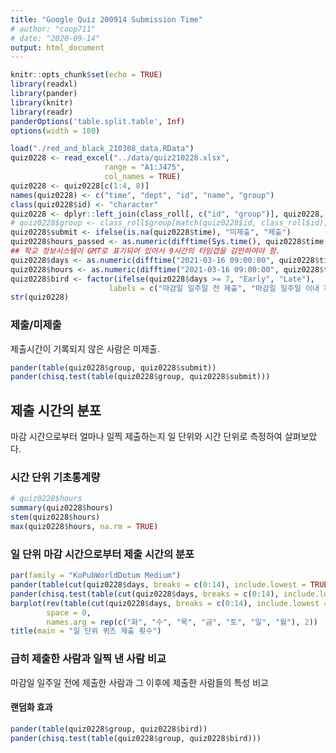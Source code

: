 ```yaml
---
title: "Google Quiz 200914 Submission Time"
# author: "coop711"
# date: "2020-09-14"
output: html_document
---
```


```r
knitr::opts_chunk$set(echo = TRUE)
library(readxl)
library(pander)
library(knitr)
library(readr)
panderOptions('table.split.table', Inf)
options(width = 180)
```

<!--
### Data
-->

```r
load("./red_and_black_210308_data.RData")
quiz0228 <- read_excel("../data/quiz210228.xlsx",
                     range = "A1:J475",
                     col_names = TRUE)
quiz0228 <- quiz0228[c(1:4, 8)]        
names(quiz0228) <- c("time", "dept", "id", "name", "group")
class(quiz0228$id) <- "character"
quiz0228 <- dplyr::left_join(class_roll[, c("id", "group")], quiz0228, by = c("id", "group"))
# quiz0228$group <- class_roll$group[match(quiz0228$id, class_roll$id)]
quiz0228$submit <- ifelse(is.na(quiz0228$time), "미제출", "제출")
quiz0228$hours_passed <- as.numeric(difftime(Sys.time(), quiz0228$time, units = 'days'))
## 학교 정보시스템이 GMT로 표기되어 있어서 9시간의 타임갭을 감안하여야 함.
quiz0228$days <- as.numeric(difftime("2021-03-16 09:00:00", quiz0228$time, units = 'days'))
quiz0228$hours <- as.numeric(difftime("2021-03-16 09:00:00", quiz0228$time, units = 'hours'))
quiz0228$bird <- factor(ifelse(quiz0228$days >= 7, "Early", "Late"), 
                      labels = c("마감일 일주일 전 제출", "마감일 일주일 이내 제출"))
str(quiz0228)
```


### 제출/미제출

제출시간이 기록되지 않은 사람은 미제출.

```r
pander(table(quiz0228$group, quiz0228$submit))
pander(chisq.test(table(quiz0228$group, quiz0228$submit)))
```

## 제출 시간의 분포

마감 시간으로부터 얼마나 일찍 제출하는지 일 단위와 시간 단위로 측정하여 살펴보았다. 

### 시간 단위 기초통계량

```r
# quiz0228$hours
summary(quiz0228$hours)
stem(quiz0228$hours)
max(quiz0228$hours, na.rm = TRUE)
```

<P style = "page-break-before:always">

### 일 단위 마감 시간으로부터 제출 시간의 분포

```r
par(family = "KoPubWorldDotum Medium")
pander(table(cut(quiz0228$days, breaks = c(0:14), include.lowest = TRUE)), caption = "일 단위")
pander(chisq.test(table(cut(quiz0228$days, breaks = c(0:14), include.lowest = TRUE))))
barplot(rev(table(cut(quiz0228$days, breaks = c(0:14), include.lowest = TRUE))), 
        space = 0,
        names.arg = rep(c("화", "수", "목", "금", "토", "일", "월"), 2))
title(main = "일 단위 퀴즈 제출 횟수")
```

<P style = "page-break-before:always">
<!--
### 시간 단위 마감 시간으로부터 제출 시간의 분포

```r
breaks <- c(0:10, seq(24, 168, by = 24))
breaks2 <- c(0:10, seq(24, 144, by = 24), 145:158, 168)
breaks3 <- c(0:6, 24:30, 48:54, seq(72, 144, by = 24), 145:150, 168)
breaks4 <- c(0:10, seq(24, 96, by = 24), 109:111, 120, 144, 157, 158, 168)
breaks5 <- c(0:10, seq(24, 144, by = 24), 157, 158, 168)
breaks6 <- c(0:10, seq(24, 96, by = 24), 109:111, 120, 144, 168)
breaks7 <- c(0:10, seq(24, 96, by = 24), 109:111, 120, 144:158, 168)
breaks8 <- c(0:10, seq(24, 96, by = 24), 97:111, 120, 144, 168)
breaks9 <- c(0:10, seq(24, 96, by = 24), 97:111, 120:130, 144, 168)
breaks10 <- c(0:10, seq(24, 96, by = 24), 101:110, 120, 144:158, 168)
pander(table(cut(quiz0228$hours, 
                 breaks = breaks, 
                 include.lowest = TRUE)), caption = "시간 단위")
```

### 시간 당 제출 건수의 분포

```r
par(family = "KoPubWorldDotum Medium")
widths <- rev(diff(breaks))
widths2 <- c(10, rep(1, 14), rep(24, 5), 14, rep(1, 10))
widths3 <- c(18, rep(1, 6), rep(24, 3), 18, rep(1, 6),  18, rep(1, 6), 18, rep(1, 6))
widths4 <- c(10, 1, 13, 24, 9, rep(1, 2), 13, rep(24, 3), 14, rep(1, 10))
widths5 <- c(10, 1, 13, rep(24, 5), 14, rep(1, 10))
widths6 <- rev(diff(breaks6))
widths7 <- rev(diff(breaks7))
widths8 <- rev(diff(breaks8))
widths9 <- rev(diff(breaks9))
widths10 <- rev(diff(breaks10))
freqs <- table(cut(quiz0228$hours, breaks = breaks, include.lowest = TRUE))
freqs2 <- table(cut(quiz0228$hours, breaks = breaks2, include.lowest = TRUE))
freqs3 <- table(cut(quiz0228$hours, breaks = breaks3, include.lowest = TRUE))
freqs4 <- table(cut(quiz0228$hours, breaks = breaks4, include.lowest = TRUE))
freqs5 <- table(cut(quiz0228$hours, breaks = breaks5, include.lowest = TRUE))
freqs6 <- table(cut(quiz0228$hours, breaks = breaks6, include.lowest = TRUE))
freqs7 <- table(cut(quiz0228$hours, breaks = breaks7, include.lowest = TRUE))
freqs8 <- table(cut(quiz0228$hours, breaks = breaks8, include.lowest = TRUE))
freqs9 <- table(cut(quiz0228$hours, breaks = breaks9, include.lowest = TRUE))
freqs10 <- table(cut(quiz0228$hours, breaks = breaks10, include.lowest = TRUE))
heights <- freqs / diff(breaks)
heights2 <- freqs2 / diff(breaks2)
heights3 <- freqs3 / diff(breaks3)
heights4 <- freqs4 / diff(breaks4)
heights5 <- freqs5 / diff(breaks5)
heights6 <- freqs6 / diff(breaks6)
heights7 <- freqs7 / diff(breaks7)
heights8 <- freqs8 / diff(breaks8)
heights9 <- freqs9 / diff(breaks9)
heights10 <- freqs10 / diff(breaks10)
names_args <- c("월", "화", "수", "목", "금", "토", "일", rep("", 10))
names_args2 <- c("월", rep("", 14),"화", "수", "목", "금", "토", "일", rep("", 10))
names_args3 <- c("수", rep("", 6),"목", "금", "토", "일", rep("", 6), "월", rep("", 6), "화", rep("", 6))
names_args4 <- c("월", rep("", 2), "화", "수", rep("", 3), "목", "금", "토", "일", rep("", 10))
names_args5 <- c("월", rep("", 2), "화", "수", "목", "금", "토", "일", rep("", 10))
names_args6 <- c("월", "화", "수", rep("", 3), "목", "금", "토", "일", rep("", 10))
names_args7 <- c("월", rep("", 14),"화", "수", rep("", 3), "목", "금", "토", "일", rep("", 10))
names_args8 <- c("월", "화", "수", rep("", 15), "목", "금", "토", "일", rep("", 10))
names_args9 <- c("월", "화", rep("", 10), "수", rep("", 15), "목", "금", "토", "일", rep("", 10))
names_args10 <- c("월", rep("", 14),"화", "수", rep("", 10), "목", "금", "토", "일", rep("", 10))
# barplot(height = rev(heights), width = widths, 
#         space = 0,
#         names.arg = names_args)
barplot(height = rev(heights), width = widths, 
        space = 0,
        names.arg = names_args)
title(main = "시간당 퀴즈 제출 분포")
# arrows(x0 = 3, y0 = 4.0, x1 = 9, y1 = 0.5, length = 0.16, code = 2, col = "red", lwd = 1.5)
# text(x = 3, y = 4.5, labels = "오전 10시", srt = 9, col = "red")
# arrows(x0 = 47, y0 = 3.6, x1 = 56, y1 = 0.8, length = 0.16, code = 2, col = "red", lwd = 1.5)
# text(x = 45, y = 4, labels = "오전 10시", srt = 16, col = "red")
arrows(x0 = 148, y0 = 3.2, x1 = 156, y1 = 1, length = 0.15, code = 2, col = "red", lwd = 1.5)
text(x = 145, y = 3.5, labels = "오후 2시", srt = 9, col = "red")
```
-->

<P style = "page-break-before:always">

### 급히 제출한 사람과 일찍 낸 사람 비교

마감일 일주일 전에 제출한 사람과 그 이후에 제출한 사람들의 특성 비교

#### 랜덤화 효과

```r
pander(table(quiz0228$group, quiz0228$bird))
pander(chisq.test(table(quiz0228$group, quiz0228$bird)))
```

<!--
#### 기초통계 비교

```r
pander(tapply(quiz0228$score1, quiz0228$bird, summary))
```

#### Box Plot

```r
par(family = "KoPubWorldDotum Medium")
plot(score1 ~ bird, data = quiz0228, 
     main = "마감일 오후 2시 전부터 제출한 사람과 그 이후에 낸 사람", 
     xlab = "제출 시점", ylab = "퀴즈 점수")
```

#### t test

```r
pander(t.test(score1 ~ bird, data = quiz0228))
```

## Save

```r
saveRDS(quiz0228, file = "quiz0228.RDs")
```
-->